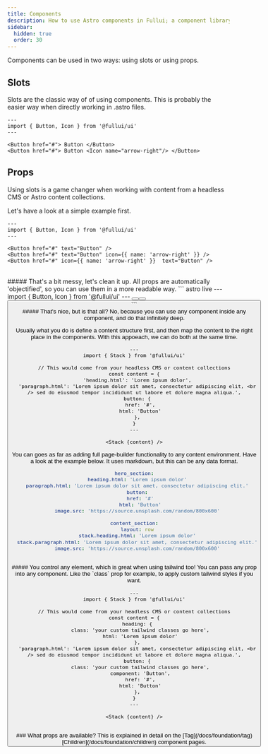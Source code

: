 ```yaml
---
title: Components
description: How to use Astro components in Fullui; a component library and design system built for Astro.
sidebar:
  hidden: true
  order: 30
---
```


Components can be used in two ways: using slots or using props. 

## Slots
Slots are the classic way of of using components. This is probably the easier way when directly working in .astro files.

``` astro live
---
import { Button, Icon } from '@fullui/ui'
---

<Button href="#"> Button </Button>
<Button href="#"> Button <Icon name="arrow-right"/> </Button>
```

## Props
Using slots is a game changer when working with content from a headless CMS or Astro content collections.

Let's have a look at a simple example first.

``` astro live
---
import { Button, Icon } from '@fullui/ui'
---

<Button href="#" text="Button" />
<Button href="#" text="Button" icon={{ name: 'arrow-right' }} />
<Button href="#" icon={{ name: 'arrow-right' }}  text="Button" />
```

<br/>
##### That's a bit messy, let's clean it up.
All props are automatically 'objectified', so you can use them in a more readable way.
``` astro live
---
import { Button, Icon } from '@fullui/ui'
---

<Button href="#" text="Button" />
<Button href="#" text="Button" icon.name="arrow-right"  />
<Button href="#" icon.name="arrow-right" text="Button"  />
```

<br/>
##### That's nice, but is that all?
No, because you can use any component inside any component, and do that infinitely deep.

Usually what you do is define a content structure first, and then map the content to the right place in the components. With this appoeach, we can do both at the same time.
``` astro live
---
import { Stack } from '@fullui/ui'

// This would come from your headless CMS or content collections
const content = {
  'heading.html': 'Lorem ipsum dolor',
  'paragraph.html': 'Lorem ipsum dolor sit amet, consectetur adipiscing elit, <br /> sed do eiusmod tempor incididunt ut labore et dolore magna aliqua.',
  button: {
    href: '#',
    html: 'Button'
  },
}
---

<Stack {content} />
```

You can goes as far as adding full page-builder functionality to any content environment. Have a look at the example below. It uses markdown, but this can be any data format.

```yaml
hero_section:
  heading.html: 'Lorem ipsum dolor'
  paragraph.html: 'Lorem ipsum dolor sit amet, consectetur adipiscing elit.'
  button:
    href: '#'
    html: 'Button'
  image.src: 'https://source.unsplash.com/random/800x600'

content_section:
  layout: row
  stack.heading.html: 'Lorem ipsum dolor'
  stack.paragraph.html: 'Lorem ipsum dolor sit amet, consectetur adipiscing elit.'
  image.src: 'https://source.unsplash.com/random/800x600'
```
<br/>
##### You control any element, which is great when using tailwind too!
You can pass any prop into any component. Like the `class` prop for example, to apply custom tailwind styles if you want. 


```astro live
---
import { Stack } from '@fullui/ui'

// This would come from your headless CMS or content collections
const content = {
  heading: {
    class: 'your custom tailwind classes go here',
    html: 'Lorem ipsum dolor'
  },
  'paragraph.html': 'Lorem ipsum dolor sit amet, consectetur adipiscing elit, <br /> sed do eiusmod tempor incididunt ut labore et dolore magna aliqua.',
  button: {
    class: 'your custom tailwind classes go here',
    component: 'Button',
    href: '#',
    html: 'Button'
  },
}
---

<Stack {content} />
```

<br/>
### What props are available?
This is explained in detail on the [Tag](/docs/foundation/tag) [Children](/docs/foundation/children) component pages.
